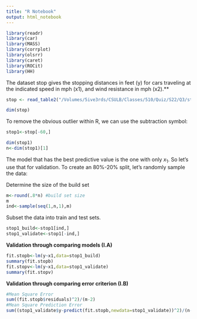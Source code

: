 ```yaml
---
title: "R Notebook"
output: html_notebook
---
```


```r
library(readr)
library(car)
library(MASS)
library(corrplot)
library(olsrr)
library(caret)
library(ROCit)
library(HH)
```

The dataset stop gives the stopping distances in feet (y) for cars traveling at the indicated speed in mph (x1), and wind resistance in mph (x2).**

```r
stop <- read_table2("/Volumes/5ive3rds/CSULB/Classes/510/Quiz/S22/Q3/stop.txt")

```

```r
dim(stop)
```

To remove the obvious outlier within R, we can use the subtraction symbol:
```r
stop1<-stop[-60,]
```


```r
dim(stop1)
n<-dim(stop1)[1]
```

The model that has the best predictive value is the one with only $x_1$. So let's use that for validation. To create an 80%-20% split, let's randomly sample the data:

Determine the size of the build set
```r
m<-round(.8*n) #build set size
m
ind<-sample(seq(1,n,1),m)
```

Subset the data into train and test sets.
```r
stop1_build<-stop1[ind,]
stop1_validate<-stop1[-ind,]
```

**Validation through comparing models (I.A)**
```r
fit.stopb<-lm(y~x1,data=stop1_build)
summary(fit.stopb)
fit.stopv<-lm(y~x1,data=stop1_validate)
summary(fit.stopv)

```

**Validation through comparing error criterion (I.B)**
```r
#Mean Square Error
sum((fit.stopb$residuals)^2)/(m-2)
#Mean Square Prediction Error
sum((stop1_validate$y-predict(fit.stopb,newdata=stop1_validate))^2)/(n-m)
```






